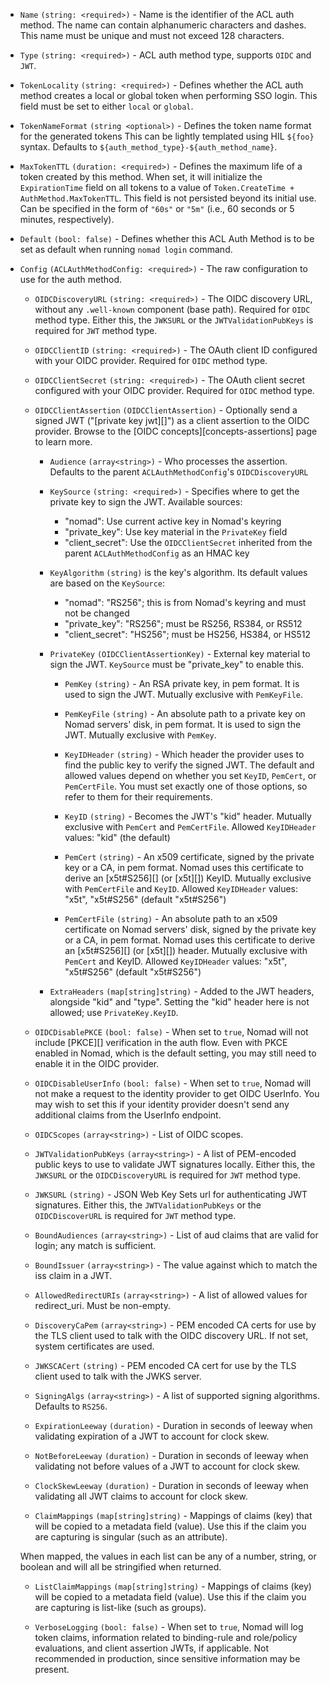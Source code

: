 <!--
parameters for create/update auth method APIs
used in website/content/api-docs/acl/auth-methods.mdx
-->

- `Name` `(string: <required>)` - Name is the identifier of the ACL auth method.
The name can contain alphanumeric characters and dashes. This name must be
unique and must not exceed 128 characters.

- `Type` `(string: <required>)` - ACL auth method type, supports `OIDC` and
`JWT`.

- `TokenLocality` `(string: <required>)` - Defines whether the ACL auth method
creates a local or global token when performing SSO login. This field must be
set to either `local` or `global`.

- `TokenNameFormat` `(string <optional>)` - Defines the token name format for
the generated tokens This can be lightly templated using HIL `${foo}` syntax.
Defaults to `${auth_method_type}-${auth_method_name}`.

 - `MaxTokenTTL` `(duration: <required>)` - Defines the maximum life of a token
created by this method. When set, it will initialize the `ExpirationTime` field
on all tokens to a value of `Token.CreateTime + AuthMethod.MaxTokenTTL`. This
field is not persisted beyond its initial use. Can be specified in the form of
`"60s"` or `"5m"` (i.e., 60 seconds or 5 minutes, respectively).

- `Default` `(bool: false)` - Defines whether this ACL Auth Method is to be
set as default when running `nomad login` command.

- `Config` `(ACLAuthMethodConfig: <required>)` - The raw configuration to use
for the auth method.

  - `OIDCDiscoveryURL` `(string: <required>)` - The OIDC discovery URL, without
  any `.well-known` component (base path). Required for `OIDC` method type.
  Either this, the `JWKSURL` or the `JWTValidationPubKeys` is required for
  `JWT` method type.

  - `OIDCClientID` `(string: <required>)` - The OAuth client ID configured with
  your OIDC provider. Required for `OIDC` method type.

  - `OIDCClientSecret` `(string: <required>)` - The OAuth client secret
  configured with your OIDC provider. Required for `OIDC` method type.

  - `OIDCClientAssertion` `(OIDCClientAssertion)` - Optionally send a signed
  JWT ("[private key jwt][]") as a client assertion to the OIDC provider.
  Browse to the [OIDC concepts][concepts-assertions] page to learn more.

    - `Audience` `(array<string>)` - Who processes the assertion.
    Defaults to the parent `ACLAuthMethodConfig`'s `OIDCDiscoveryURL`

    - `KeySource` `(string: <required>)` - Specifies where to get the private
    key to sign the JWT.
    Available sources:
      - "nomad": Use current active key in Nomad's keyring
      - "private_key": Use key material in the `PrivateKey` field
      - "client_secret": Use the `OIDCClientSecret` inherited from the parent
      `ACLAuthMethodConfig` as an HMAC key

    - `KeyAlgorithm` `(string)` is the key's algorithm. Its default values are
    based on the `KeySource`:
      - "nomad": "RS256"; this is from Nomad's keyring and must not be changed
      - "private_key": "RS256"; must be RS256, RS384, or RS512
      - "client_secret": "HS256"; must be HS256, HS384, or HS512

    - `PrivateKey` `(OIDCClientAssertionKey)` - External key material to sign
    the JWT. `KeySource` must be "private_key" to enable this.

      - `PemKey` `(string)` - An RSA private key, in pem format. It is used to
      sign the JWT. Mutually exclusive with `PemKeyFile`.

      - `PemKeyFile` `(string)` - An absolute path to a private key on Nomad
      servers' disk, in pem format. It is used to sign the JWT.
      Mutually exclusive with `PemKey`.

      - `KeyIDHeader` `(string)` - Which header the provider uses to find
      the public key to verify the signed JWT.
      The default and allowed values depend on whether you set `KeyID`,
      `PemCert`, or `PemCertFile`. You must set exactly one of those options,
      so refer to them for their requirements.

      - `KeyID` `(string)` - Becomes the JWT's "kid" header.
      Mutually exclusive with `PemCert` and `PemCertFile`.
      Allowed `KeyIDHeader` values: "kid" (the default)

      - `PemCert` `(string)` - An x509 certificate, signed by the private key
      or a CA, in pem format. Nomad uses this certificate to derive an
      [x5t#S256][] (or [x5t][]) KeyID.
      Mutually exclusive with `PemCertFile` and `KeyID`.
      Allowed `KeyIDHeader` values: "x5t", "x5t#S256" (default "x5t#S256")

      - `PemCertFile` `(string)` - An absolute path to an x509 certificate on
      Nomad servers' disk, signed by the private key or a CA, in pem format.
      Nomad uses this certificate to derive an [x5t#S256][] (or [x5t][])
      header. Mutually exclusive with `PemCert` and KeyID.
      Allowed `KeyIDHeader` values: "x5t", "x5t#S256" (default "x5t#S256")

    - `ExtraHeaders` `(map[string]string)` - Added to the JWT headers,
    alongside "kid" and "type". Setting the "kid" header here is not allowed;
    use `PrivateKey.KeyID`.

  - `OIDCDisablePKCE` `(bool: false)` - When set to `true`, Nomad will not
  include [PKCE][] verification in the auth flow. Even with PKCE enabled in
  Nomad, which is the default setting, you may still need to enable it in the
  OIDC provider.

  - `OIDCDisableUserInfo` `(bool: false)` - When set to `true`, Nomad will not
  make a request to the identity provider to get OIDC UserInfo. You may wish to
  set this if your identity provider doesn't send any additional claims from the
  UserInfo endpoint.

  - `OIDCScopes` `(array<string>)` - List of OIDC scopes.

  - `JWTValidationPubKeys` `(array<string>)` - A list of PEM-encoded public keys
  to use to validate JWT signatures locally. Either this, the `JWKSURL` or the
  `OIDCDiscoveryURL` is required for `JWT` method type.

  - `JWKSURL` `(string)` - JSON Web Key Sets url for authenticating JWT
  signatures. Either this, the `JWTValidationPubKeys` or the
  `OIDCDiscoverURL` is required for `JWT` method type.

  - `BoundAudiences` `(array<string>)` - List of aud claims that are valid for
  login; any match is sufficient.

  - `BoundIssuer` `(array<string>)` - The value against which to match the iss
  claim in a JWT.

  - `AllowedRedirectURIs` `(array<string>)` - A list of allowed values for
  redirect_uri. Must be non-empty.

  - `DiscoveryCaPem` `(array<string>)` - PEM encoded CA certs for use by the TLS
  client used to talk with the OIDC discovery URL. If not set, system
  certificates are used.

  - `JWKSCACert` `(string)` - PEM encoded CA cert for use by the TLS client used
  to talk with the JWKS server.

  - `SigningAlgs` `(array<string>)` - A list of supported signing algorithms.
  Defaults to `RS256`.

  - `ExpirationLeeway` `(duration)` - Duration in seconds of leeway when
  validating expiration of a JWT to account for clock skew.

  - `NotBeforeLeeway` `(duration)` - Duration in seconds of leeway when
  validating not before values of a JWT to account for clock skew.

  - `ClockSkewLeeway` `(duration)` - Duration in seconds of leeway when
  validating all JWT claims to account for clock skew.

  - `ClaimMappings` `(map[string]string)` - Mappings of claims (key) that will
  be copied to a metadata field (value). Use this if the claim you are capturing
  is singular (such as an attribute).

  When mapped, the values in each list can be any of a number, string, or
  boolean and will all be stringified when returned.

  - `ListClaimMappings` `(map[string]string)` - Mappings of claims (key) will be
  copied to a metadata field (value). Use this if the claim you are capturing is
  list-like (such as groups).

  - `VerboseLogging` `(bool: false)` - When set to `true`, Nomad will log token
  claims, information related to binding-rule and role/policy evaluations,
  and client assertion JWTs, if applicable. Not recommended in production,
  since sensitive information may be present.

